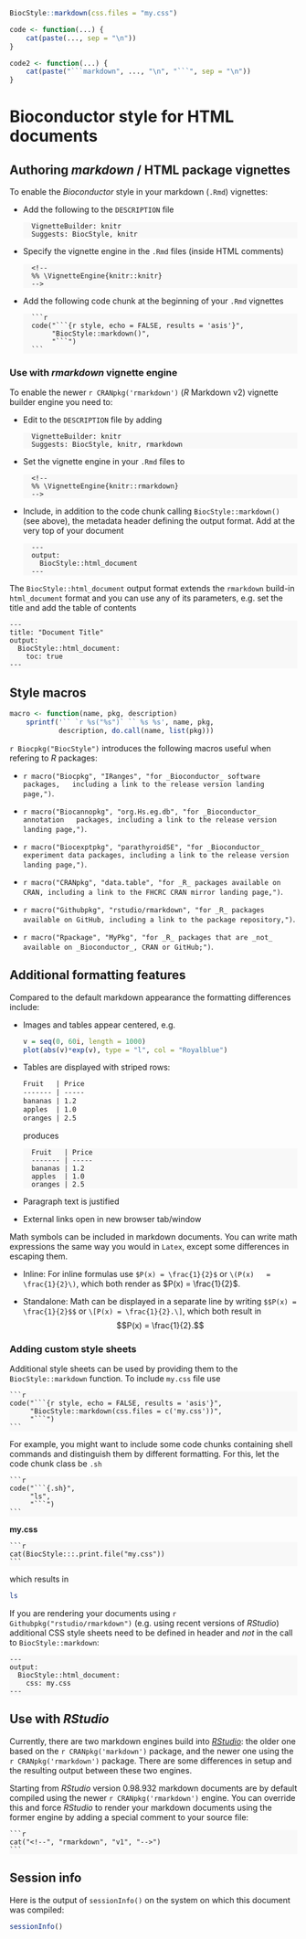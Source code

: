 <!-- rmarkdown v1 -->
<!--
%\VignetteIndexEntry{Bioconductor style for HTML documents}
%\VignettePackage{BiocStyle}
%\VignetteEngine{knitr::knitr}
-->

```r
BiocStyle::markdown(css.files = "my.css")
```

<!-- override white background for classless code chunks -->
<style type="text/css" scoped>
  pre:not([class]) { background-color: #F8F8F8; }
  pre code { background-color: transparent; }
</style>

```r
code <- function(...) {
    cat(paste(..., sep = "\n"))
}

code2 <- function(...) {
    cat(paste("```markdown", ..., "\n", "```", sep = "\n"))
}
```

# Bioconductor style for HTML documents

## Authoring _markdown_ / HTML package vignettes

To enable the _Bioconductor_ style in your markdown (`.Rmd`)
vignettes:

- Add the following to the `DESCRIPTION` file

        VignetteBuilder: knitr
        Suggests: BiocStyle, knitr
        
- Specify the vignette engine in the `.Rmd` files (inside HTML
  comments)

        <!--
        %% \VignetteEngine{knitr::knitr}
        -->

- Add the following code chunk at the beginning of your `.Rmd`
  vignettes

        ```r
        code("```{r style, echo = FALSE, results = 'asis'}",
             "BiocStyle::markdown()",
             "```")
        ```

### <a id = "rmarkdown"></a>Use with _rmarkdown_ vignette engine

To enable the newer `r CRANpkg('rmarkdown')` (_R_ Markdown v2) vignette builder engine you need to:

- Edit to the `DESCRIPTION` file by adding

        VignetteBuilder: knitr
        Suggests: BiocStyle, knitr, rmarkdown
        
- Set the vignette engine in your `.Rmd` files to

        <!--
        %% \VignetteEngine{knitr::rmarkdown}
        -->

- Include, in addition to the code
chunk calling `BiocStyle::markdown()` (see above), the metadata header defining
the output format. Add at the very top of your document

        ---
        output:
          BiocStyle::html_document
        ---

The `BiocStyle::html_document` output format extends the `rmarkdown`
build-in `html_document` format and you can use any of its parameters,
e.g. set the title and add the table of contents

    ---
    title: "Document Title"
    output:
      BiocStyle::html_document:
        toc: true
    ---


## Style macros

```r
macro <- function(name, pkg, description)
    sprintf('`` `r %s("%s")` `` %s %s', name, pkg,
            description, do.call(name, list(pkg)))
```

`r Biocpkg("BiocStyle")` introduces the following macros useful when
refering to _R_ packages:

* `r macro("Biocpkg", "IRanges", "for _Bioconductor_ software packages,
  including a link to the release version landing page,")`.

* `r macro("Biocannopkg", "org.Hs.eg.db", "for _Bioconductor_ annotation
  packages, including a link to the release version landing page,")`.
  
* `r macro("Biocexptpkg", "parathyroidSE", "for _Bioconductor_
  experiment data packages, including a link to the release version
  landing page,")`.

* `r macro("CRANpkg", "data.table", "for _R_ packages available on
  CRAN, including a link to the FHCRC CRAN mirror landing page,")`.

* `r macro("Githubpkg", "rstudio/rmarkdown", "for _R_ packages
  available on GitHub, including a link to the package repository,")`.

* `r macro("Rpackage", "MyPkg", "for _R_ packages that are _not_
  available on _Bioconductor_, CRAN or GitHub;")`.

## Additional formatting features

Compared to the default markdown appearance the formatting differences
include:

* Images and tables appear centered, e.g.

    ```r
    v = seq(0, 60i, length = 1000)
    plot(abs(v)*exp(v), type = "l", col = "Royalblue")
    ``` 
                
* Tables are displayed with striped rows:
    
    ```markdown
    Fruit   | Price
    ------- | -----
    bananas | 1.2
    apples  | 1.0
    oranges | 2.5
    ```
        
  produces

        Fruit   | Price
        ------- | -----
        bananas | 1.2
        apples  | 1.0
        oranges | 2.5

* Paragraph text is justified

* External links open in new browser tab/window

Math symbols can be included in markdown documents. You can write math
expressions the same way you would in `Latex`, except some differences
in escaping them.

- Inline: For inline formulas use `$P(x) = \frac{1}{2}$` or `\(P(x)
  = \frac{1}{2}\)`, which both render as $P(x) = \frac{1}{2}$.

- Standalone: Math can be displayed in a separate line by writing
  `$$P(x) = \frac{1}{2}$$` or `\[P(x) = \frac{1}{2}.\]`, which both
  result in $$P(x) = \frac{1}{2}.$$

### Adding custom style sheets

Additional style sheets can be used by providing them to the
`BiocStyle::markdown` function. To include `my.css` file use

    ```r
    code("```{r style, echo = FALSE, results = 'asis'}",
         "BiocStyle::markdown(css.files = c('my.css'))",
         "```")
    ```
    
For example, you might want to include some code chunks containing
shell commands and distinguish them by different formatting.  For
this, let the code chunk class be `.sh`

    ```r
    code("```{.sh}",
         "ls",
         "```")
    ```

**my.css**

    ```r
    cat(BiocStyle:::.print.file("my.css"))
    ```

which results in

```.sh
ls
```    

If you are rendering your documents using `r
Githubpkg("rstudio/rmarkdown")` (e.g. using recent versions of
_RStudio_) additional CSS style sheets need to be
defined in header and *not* in the call to `BiocStyle::markdown`:

    ---
    output:
      BiocStyle::html_document:
        css: my.css
    ---

## Use with _RStudio_

Currently, there are two markdown engines build into _[RStudio][]_: the
older one based on the `r CRANpkg('markdown')` package, and the newer
one using the `r CRANpkg('rmarkdown')` package. There are some
differences in setup and the resulting output between these two
engines. 

Starting from  _RStudio_ version 0.98.932 markdown documents are by default compiled 
using the newer `r CRANpkg('rmarkdown')` engine.
You can override this and force _RStudio_ to render your markdown documents using the
former engine by adding a special
comment to your source file:

    ```r
    cat("<!--", "rmarkdown", "v1", "-->")
    ```

## Session info

Here is the output of `sessionInfo()` on the system on which this
document was compiled:

```r
sessionInfo()
```


[R]: http://r-project.org
[RStudio]: http://www.rstudio.com/
